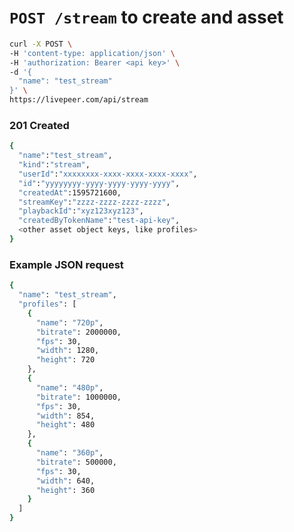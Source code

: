 
<DocsLayout>

# `POST /stream` to create and asset

```bash
curl -X POST \
-H 'content-type: application/json' \
-H 'authorization: Bearer <api key>' \
-d '{
  "name": "test_stream"
}' \
https://livepeer.com/api/stream
``` 
### 201 Created

```bash
{
  "name":"test_stream",
  "kind":"stream",
  "userId":"xxxxxxxx-xxxx-xxxx-xxxx-xxxx",
  "id":"yyyyyyyy-yyyy-yyyy-yyyy-yyyy",
  "createdAt":1595721600,
  "streamKey":"zzzz-zzzz-zzzz-zzzz",
  "playbackId":"xyz123xyz123",
  "createdByTokenName":"test-api-key",
  <other asset object keys, like profiles>
}
```
### Example JSON request
```bash
{
  "name": "test_stream",
  "profiles": [
    {
      "name": "720p",
      "bitrate": 2000000,
      "fps": 30,
      "width": 1280,
      "height": 720
    },
    {
      "name": "480p",
      "bitrate": 1000000,
      "fps": 30,
      "width": 854,
      "height": 480
    },
    {
      "name": "360p",
      "bitrate": 500000,
      "fps": 30,
      "width": 640,
      "height": 360
    }
  ]
}
```

</DocsLayout>